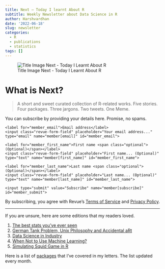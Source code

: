 ```yaml
---
title: Next — Today I learnt About R
subtitle: Weekly Newsletter about Data Science in R
author: Harshvardhan
date: '2022-06-18'
slug: newsletter
categories:
  - R
  - publications
  - statistics
tags: []
---
```


![Title Image Next - Today I Learnt About R](/img/next.png)

# What is Next?

> A short and sweet curated collection of R-related works. Five stories. Four packages. Three jargons. Two tweets. One Meme.

You can subscribe by providing your details here. Promise, no spams.

<div id="revue-embed">
  <form action="https://www.getrevue.co/profile/harshbutjust/add_subscriber" method="post" id="revue-form" name="revue-form"  target="_blank">
  <div class="revue-form-group">
    <label for="member_email">Email address</label>
    <input class="revue-form-field" placeholder="Your email address..." type="email" name="member[email]" id="member_email">
  </div>
  <div class="revue-form-group">
    <label for="member_first_name">First name <span class="optional">(Optional)</span></label>
    <input class="revue-form-field" placeholder="First name... (Optional)" type="text" name="member[first_name]" id="member_first_name">
  </div>
  <div class="revue-form-group">
    <label for="member_last_name">Last name <span class="optional">(Optional)</span></label>
    <input class="revue-form-field" placeholder="Last name... (Optional)" type="text" name="member[last_name]" id="member_last_name">
  </div>
  <div class="revue-form-actions">
    <input type="submit" value="Subscribe" name="member[subscribe]" id="member_submit">
  </div>
  <div class="revue-form-footer">By subscribing, you agree with Revue’s <a target="_blank" href="https://www.getrevue.co/terms">Terms of Service</a> and <a target="_blank" href="https://www.getrevue.co/privacy">Privacy Policy</a>.</div>
  </form>
</div>

---

If you are unsure, here are some editions that my readers loved.

1. [The best stats you've ever seen](https://www.getrevue.co/profile/harshbutjust/issues/the-best-stats-you-ve-ever-seen-next-issue-31-1174696)
2. [German Tank Problem, Unix Philosophy and Accidental aRt](https://www.getrevue.co/profile/harshbutjust/issues/german-tank-problem-unix-philosophy-and-accidental-art-next-issue-24-1099496)
3. [Data Science in Industry](https://www.getrevue.co/profile/harshbutjust/issues/data-science-in-industry-next-issue-12-938552)
4. [When Not to Use Machine Learning?](https://www.getrevue.co/profile/harshbutjust/issues/when-not-to-use-machine-learning-next-issue-7-863734)
5. [Simulating Squid Game in R](https://www.getrevue.co/profile/harshbutjust/issues/simulating-squid-game-in-r-next-issue-5-830695)


Here is a list of [packages]((https://docs.google.com/spreadsheets/d/1jT8qyDzAok7lr23Vb1nRIU8c0vYgwvjRMHktMwFyuKo/edit#gid=0)) that I've covered in my letters. The list updated every month.
